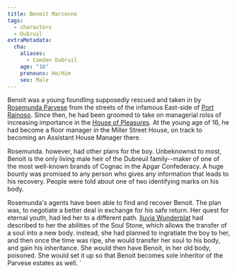 ```yaml
---
title: Benoit Marconne
tags:
  - characters
  - Dubruil
extraMetadata:
  cha:
    aliases:
      - Camden Dubruil
    age: "16"
    pronouns: He/Him
    sex: Male
---
```


Benoit was a young foundling supposedly rescued and taken in by
[Rosemunda Parvese](/characters/rosemunda-parvese/) from the streets of the
infamous East-side of [Port Rainoso](/locations/port-rainoso/). Since then,
he had been groomed to take on managerial rolss of increasing importance in
the [House of Pleasures](/organizations/parvese-houses-of-pleasures/). At
the young age of 16, he had become a floor manager in the Miller Street House,
on track to becoming an Assistant House Manager there. 

Rosemunda. however, had other plans for the boy. Unbeknownst to most, Benoit is
the only living male heir of the Dubreuil family--maker of one of the most
well-known brands of Cognac in the Apgar Confederacy. A huge bounty was promised
to any person who gives any information that leads to his recovery. People were
told about one of two identifying marks on his body.

Rosemunda's agents have been able to find and recover Benoit. The plan was, to
negotiate a better deal in exchange for his safe return. Her quest for eternal
youth, had led her to a different path.
[Iluvia Wunderplat](/characters/iluvia-wunderplat/) had described to her the
abilities of the Soul Stone, which allows the transfer of a soul into a new
body. instead, she had planned to ingratiate the boy to her, and then once the
time was ripe, she would transfer her soul to his body, and gain his
inheritance. She would then have Benoit, in her old body, poisoned. She would
set it up so that Benoit becomes sole inheritor of the Parvese estates as well.
\`
